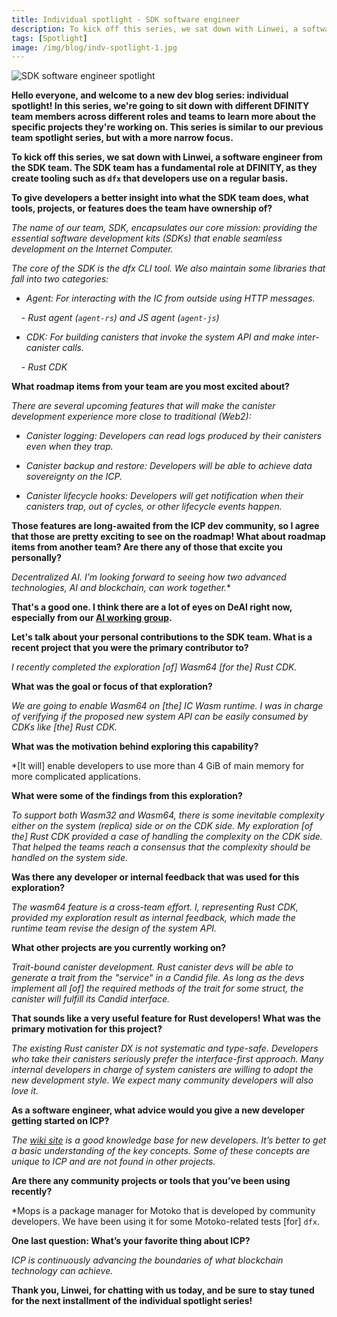 ```yaml
---
title: Individual spotlight - SDK software engineer
description: To kick off this series, we sat down with Linwei, a software engineer from the SDK team. The SDK team has a fundamental role at DFINITY, as they create tooling such as dfx that developers use on a regular basis.
tags: [Spotlight]
image: /img/blog/indv-spotlight-1.jpg
---
```


![SDK software engineer spotlight](../../static/img/blog/indv-spotlight-1.jpg)


**Hello everyone, and welcome to a new dev blog series: individual spotlight! In this series, we're going to sit down with different DFINITY team members across different roles and teams to learn more about the specific projects they're working on. This series is similar to our previous team spotlight series, but with a more narrow focus.**

**To kick off this series, we sat down with Linwei, a software engineer from the SDK team. The SDK team has a fundamental role at DFINITY, as they create tooling such as `dfx` that developers use on a regular basis.**

**To give developers a better insight into what the SDK team does, what tools, projects, or features does the team have ownership of?**

*The name of our team, SDK, encapsulates our core mission: providing the essential software development kits (SDKs) that enable seamless development on the Internet Computer.*

*The core of the SDK is the dfx CLI tool. We also maintain some libraries that fall into two categories:*

- *Agent: For interacting with the IC from outside using HTTP messages.*

    - *Rust agent (`agent-rs`) and JS agent (`agent-js`)*

- *CDK: For building canisters that invoke the system API and make inter-canister calls.*

    - *Rust CDK*

**What roadmap items from your team are you most excited about?**

*There are several upcoming features that will make the canister development experience more close to traditional (Web2):*

- *Canister logging: Developers can read logs produced by their canisters even when they trap.*

- *Canister backup and restore: Developers will be able to achieve data sovereignty on the ICP.*

- *Canister lifecycle hooks: Developers will get notification when their canisters trap, out of cycles, or other lifecycle events happen.*

**Those features are long-awaited from the ICP dev community, so I agree that those are pretty exciting to see on the roadmap! What about roadmap items from another team? Are there any of those that excite you personally?**

*Decentralized AI. I’m looking forward to seeing how two advanced technologies, AI and blockchain, can work together.**

**That's a good one. I think there are a lot of eyes on DeAI right now, especially from our [AI working group](https://forum.dfinity.org/t/technical-working-group-deai/24621/6).**

**Let's talk about your personal contributions to the SDK team. What is a recent project that you were the primary contributor to?**

*I recently completed the exploration [of] Wasm64 [for the] Rust CDK.*

**What was the goal or focus of that exploration?**

*We are going to enable Wasm64 on [the] IC Wasm runtime. I was in charge of verifying if the proposed new system API can be easily consumed by CDKs like [the] Rust CDK.*

**What was the motivation behind exploring this capability?**

*[It will] enable developers to use more than 4 GiB of main memory for more complicated applications.

**What were some of the findings from this exploration?**

*To support both Wasm32 and Wasm64, there is some inevitable complexity either on the system (replica) side or on the CDK side. My exploration [of the] Rust CDK provided a case of handling the complexity on the CDK side. That helped the teams reach a consensus that the complexity should be handled on the system side.*

**Was there any developer or internal feedback that was used for this exploration?**

*The wasm64 feature is a cross-team effort. I, representing Rust CDK, provided my exploration result as internal feedback, which made the runtime team revise the design of the system API.*

**What other projects are you currently working on?**

*Trait-bound canister development. Rust canister devs will be able to generate a trait from the "service" in a Candid file. As long as the devs implement all [of] the required methods of the trait for some struct, the canister will fulfill its Candid interface.*

**That sounds like a very useful feature for Rust developers! What was the primary motivation for this project?**

*The existing Rust canister DX is not systematic and type-safe. Developers who take their canisters seriously prefer the interface-first approach. Many internal developers in charge of system canisters are willing to adopt the new development style. We expect many community developers will also love it.*

**As a software engineer, what advice would you give a new developer getting started on ICP?**

*The [wiki site](https://wiki.internetcomputer.org/wiki/Main_Page) is a good knowledge base for new developers. It’s better to get a basic understanding of the key concepts. Some of these concepts are unique to ICP and are not found in other projects.*

**Are there any community projects or tools that you’ve been using recently?**

*Mops is a package manager for Motoko that is developed by community developers. We have been using it for some Motoko-related tests [for] `dfx`.

**One last question: What’s your favorite thing about ICP?**

*ICP is continuously advancing the boundaries of what blockchain technology can achieve.*

**Thank you, Linwei, for chatting with us today, and be sure to stay tuned for the next installment of the individual spotlight series!**